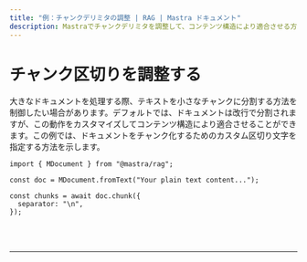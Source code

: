 ---
title: "例：チャンクデリミタの調整 | RAG | Mastra ドキュメント"
description: Mastraでチャンクデリミタを調整して、コンテンツ構造により適合させる方法。
---


# チャンク区切りを調整する

大きなドキュメントを処理する際、テキストを小さなチャンクに分割する方法を制御したい場合があります。デフォルトでは、ドキュメントは改行で分割されますが、この動作をカスタマイズしてコンテンツ構造により適合させることができます。この例では、ドキュメントをチャンク化するためのカスタム区切り文字を指定する方法を示します。

```tsx copy
import { MDocument } from "@mastra/rag";

const doc = MDocument.fromText("Your plain text content...");

const chunks = await doc.chunk({
  separator: "\n",
});
```

<br />
<br />
<hr className="dark:border-[#404040] border-gray-300" />
<br />
<br />
<GithubLink
  link={
    "https://github.com/mastra-ai/mastra/blob/main/examples/basics/rag/adjust-chunk-delimiters"
  }
/>
